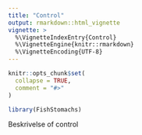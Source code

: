 ```yaml
---
title: "Control"
output: rmarkdown::html_vignette
vignette: >
  %\VignetteIndexEntry{Control}
  %\VignetteEngine{knitr::rmarkdown}
  %\VignetteEncoding{UTF-8}
---
```


```r
knitr::opts_chunk$set(
  collapse = TRUE,
  comment = "#>"
)
```

```r
library(FishStomachs)
```

Beskrivelse of control
